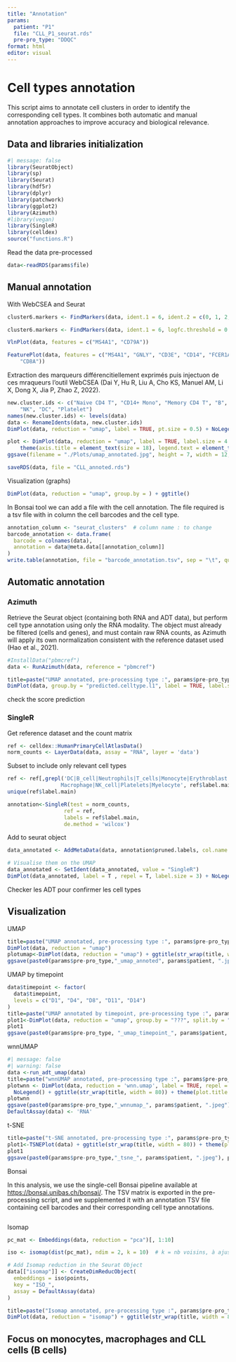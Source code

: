 ```yaml
---
title: "Annotation"
params: 
  patient: "P1"
  file: "CLL_P1_seurat.rds"
  pre-pro_type: "DDQC"
format: html
editor: visual
---
```


# Cell types annotation

This script aims to annotate cell clusters in order to identify the corresponding cell types. It combines both automatic and manual annotation approaches to improve accuracy and biological relevance.

## Data and libraries initialization

```r
#| message: false
library(SeuratObject)
library(sp)
library(Seurat)
library(hdf5r)
library(dplyr)
library(patchwork)
library(ggplot2)
library(Azimuth)
#library(vegan)
library(SingleR)
library(celldex)
source("functions.R")
```

Read the data pre-processed

```r
data<-readRDS(params$file)
```

## Manual annotation

With WebCSEA and Seurat

```r
cluster6.markers <- FindMarkers(data, ident.1 = 6, ident.2 = c(0, 1, 2, 3, 4, 5))
```

```r
cluster6.markers <- FindMarkers(data, ident.1 = 6, logfc.threshold = 0.25, test.use = "roc", only.pos = TRUE)
```

```r
VlnPlot(data, features = c("MS4A1", "CD79A"))
```

```r
FeaturePlot(data, features = c("MS4A1", "GNLY", "CD3E", "CD14", "FCER1A", "FCGR3A", "LYZ", "PPBP",
    "CD8A"))
```

Extraction des marqueurs différencitiellement exprimés puis injectuon de ces mraqueurs l'outil WebCSEA (Dai Y, Hu R, Liu A, Cho KS, Manuel AM, Li X, Dong X, Jia P, Zhao Z, 2022).

```r
new.cluster.ids <- c("Naive CD4 T", "CD14+ Mono", "Memory CD4 T", "B", "CD8 T", "FCGR3A+ Mono",
    "NK", "DC", "Platelet")
names(new.cluster.ids) <- levels(data)
data <- RenameIdents(data, new.cluster.ids)
DimPlot(data, reduction = "umap", label = TRUE, pt.size = 0.5) + NoLegend()
```

```r
plot <- DimPlot(data, reduction = "umap", label = TRUE, label.size = 4.5) + xlab("UMAP 1") + ylab("UMAP 2") +
    theme(axis.title = element_text(size = 18), legend.text = element_text(size = 18)) + guides(colour = guide_legend(override.aes = list(size = 10)))
ggsave(filename = "./Plots/umap_annotated.jpg", height = 7, width = 12, plot = plot, quality = 50)
```

```r
saveRDS(data, file = "CLL_annoted.rds")
```

Visualization (graphs)

```r
DimPlot(data, reduction = "umap", group.by = ) + ggtitle()
```

In Bonsai tool we can add a file with the cell annotation. The file required is a tsv file with in column the cell barcodes and the cell type.

```r
annotation_column <- "seurat_clusters"  # column name : to change
barcode_annotation <- data.frame(
  barcode = colnames(data),
  annotation = data@meta.data[[annotation_column]]
)
write.table(annotation, file = "barcode_annotation.tsv", sep = "\t", quote = FALSE, col.names = NA)
```

## Automatic annotation

### Azimuth

Retrieve the Seurat object (containing both RNA and ADT data), but perform cell type annotation using only the RNA modality. The object must already be filtered (cells and genes), and must contain raw RNA counts, as Azimuth will apply its own normalization consistent with the reference dataset used (Hao et al., 2021).

```r
#InstallData("pbmcref")
data <- RunAzimuth(data, reference = "pbmcref")
```

```r
title=paste("UMAP annotated, pre-processing type :", params$pre-pro_type, ", patient", params$patient)
DimPlot(data, group.by = "predicted.celltype.l1", label = TRUE, label.size = 3) + ggtitle(str_wrap(title, width = 80)) + theme(plot.title = element_text(size = 10, hjust = 0.5))
```

check the score prediction

### SingleR

Get reference dataset and the count matrix

```r
ref <- celldex::HumanPrimaryCellAtlasData()
norm_counts <- LayerData(data, assay = "RNA", layer = 'data')
```

Subset to include only relevant cell types

```r
ref <- ref[,grepl('DC|B_cell|Neutrophils|T_cells|Monocyte|Erythroblast|
                 Macrophage|NK_cell|Platelets|Myelocyte', ref$label.main)]
unique(ref$label.main)
```

```r
annotation<-SingleR(test = norm_counts,
                  ref = ref, 
                  labels = ref$label.main,
                  de.method = 'wilcox')
```

Add to seurat object

```r
data_annotated <- AddMetaData(data, annotation$pruned.labels, col.name = 'SingleR')

# Visualise them on the UMAP
data_annotated <- SetIdent(data_annotated, value = "SingleR")
DimPlot(data_annotated, label = T , repel = T, label.size = 3) + NoLegend()

```

Checker les ADT pour confirmer les cell types

## Visualization

UMAP

```r
title=paste("UMAP annotated, pre-processing type :", params$pre-pro_type, ", patient", params$patient)
DimPlot(data, reduction = "umap")
plotumap<-DimPlot(data, reduction = "umap") + ggtitle(str_wrap(title, width = 80)) + theme(plot.title = element_text(size = 10, hjust = 0.5))
ggsave(paste0(params$pre-pro_type,"_umap_annoted", params$patient, ".jpeg"), plotumap)
```

UMAP by timepoint

```r
data$timepoint <- factor(
  data$timepoint,
  levels = c("D1", "D4", "D8", "D11", "D14")
)
title=paste("UMAP annotated by timepoint, pre-processing type :", params$pre-pro_type, ", patient", params$patient)
plot1<-DimPlot(data, reduction = "umap", group.by = "???", split.by = "timepoint") + ggtitle(str_wrap(title, width = 80)) + theme(plot.title = element_text(size = 10, hjust = 0.5))
plot1
ggsave(paste0(params$pre-pro_type, "_umap_timepoint_", params$patient, ".jpeg"), plot1)
```

wnnUMAP

```r
#| message: false
#| warning: false
data <-run_adt_umap(data)
title=paste("wnnUMAP annotated, pre-processing type :", params$pre-pro_type, ", patient", params$patient)
plotwnn <- DimPlot(data, reduction = 'wnn.umap', label = TRUE, repel = TRUE, label.size = 2.5) + 
  NoLegend() + ggtitle(str_wrap(title, width = 80)) + theme(plot.title = element_text(size = 10, hjust = 0.5))
plotwnn
ggsave(paste0(params$pre-pro_type,"_wnnumap_", params$patient, ".jpeg"), plotwnn)
DefaultAssay(data) <- 'RNA'
```

t-SNE

```r
title=paste("t-SNE annotated, pre-processing type :", params$pre-pro_type, ", patient", params$patient)
plot1<-TSNEPlot(data) + ggtitle(str_wrap(title, width = 80)) + theme(plot.title = element_text(size = 10, hjust = 0.5))
plot1
ggsave(paste0(params$pre-pro_type,"_tsne_", params$patient, ".jpeg"), plot1)
```

Bonsai

In this analysis, we use the single-cell Bonsai pipeline available at <https://bonsai.unibas.ch/bonsai/>. The TSV matrix is exported in the pre-processing script, and we supplemented it with an annotation TSV file containing cell barcodes and their corresponding cell type annotations.

```r

```

Isomap

```r
pc_mat <- Embeddings(data, reduction = "pca")[, 1:10]

iso <- isomap(dist(pc_mat), ndim = 2, k = 10)  # k = nb voisins, à ajuster

# Add Isomap reduction in the Seurat Object 
data[["isomap"]] <- CreateDimReducObject(
  embeddings = iso$points,
  key = "ISO_",
  assay = DefaultAssay(data)
)

title=paste("Isomap annotated, pre-processing type :", params$pre-pro_type, ", patient", params$patient)
DimPlot(data, reduction = "isomap") + ggtitle(str_wrap(title, width = 80)) + theme(plot.title = element_text(size = 10, hjust = 0.5))
```

## Focus on monocytes, macrophages and CLL cells (B cells)
